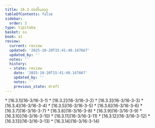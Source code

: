 ```yaml
---
title: 16.3 တတိယဝဂ္ဂ
tableOfContents: false
sidebar:
  order: 3
type: tipitaka
basket: su
book: a1
review:
  current: review
  updated: '2025-10-20T15:41:49.147667'
  updated_by: ''
  notes: ''
  history:
  - state: review
    date: '2025-10-20T15:41:49.147667'
    updated_by: ''
    notes: ''
    previous_state: draft
---
```



<DynamicBreadcrumb />


<ReviewStatus review={frontmatter.review} showDetails={true} />

<HypothesisAnnotation frontmatter={frontmatter} />



<TableOfContents book="a1" section="16.3">
* [16.3.1](16-3/16-3-1)
* [16.3.2](16-3/16-3-2)
* [16.3.3](16-3/16-3-3)
* [16.3.4](16-3/16-3-4)
* [16.3.5](16-3/16-3-5)
* [16.3.6](16-3/16-3-6)
* [16.3.7](16-3/16-3-7)
* [16.3.8](16-3/16-3-8)
* [16.3.9](16-3/16-3-9)
* [16.3.10](16-3/16-3-10)
* [16.3.11](16-3/16-3-11)
* [16.3.12](16-3/16-3-12)
* [16.3.13](16-3/16-3-13)
* [16.3.14](16-3/16-3-14)
</TableOfContents>